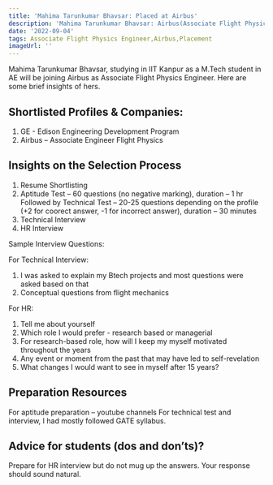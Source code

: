 ```yaml
---
title: 'Mahima Tarunkumar Bhavsar: Placed at Airbus'
description: 'Mahima Tarunkumar Bhavsar: Airbus(Associate Flight Physics Engineer)'
date: '2022-09-04'
tags: Associate Flight Physics Engineer,Airbus,Placement
imageUrl: ''
---
```


Mahima Tarunkumar Bhavsar, studying in IIT Kanpur as a M.Tech student in AE will be joining Airbus as Associate Flight Physics Engineer. Here are some brief
insights of hers.

## Shortlisted Profiles & Companies:
1. GE - Edison Engineering Development Program
2. Airbus – Associate Engineer Flight Physics

## Insights on the Selection Process
1) Resume Shortlisting
2) Aptitude Test – 60 questions (no negative marking), duration – 1 hr
Followed by Technical Test – 20-25 questions depending on the profile (+2 for coorect
answer, -1 for incorrect answer), duration – 30 minutes
3) Technical Interview
4) HR Interview

Sample Interview Questions:

For Technical Interview:
1) I was asked to explain my Btech projects and most questions were asked based on
that
2) Conceptual questions from flight mechanics

For HR:
1) Tell me about yourself
2) Which role I would prefer - research based or managerial
3) For research-based role, how will I keep my myself motivated throughout the years
4) Any event or moment from the past that may have led to self-revelation
5) What changes I would want to see in myself after 15 years?

##  Preparation Resources
For aptitude preparation – youtube channels
For technical test and interview, I had mostly followed GATE syllabus.

## Advice for students (dos and don’ts)? 
Prepare for HR interview but do not mug up the answers. Your response should sound natural.

